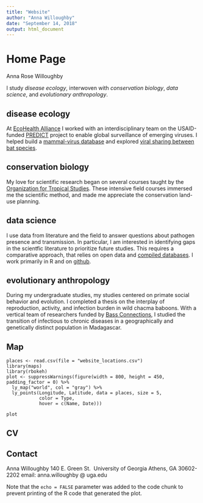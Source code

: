 ```yaml
---
title: "Website"
author: "Anna Willoughby"
date: "September 14, 2018"
output: html_document
---
```


# Home Page 

Anna Rose Willoughby 

I study *disease ecology*, interwoven with *conservation biology*, *data science*, and *evolutionary anthropology*. 

## disease ecology 
At [EcoHealth Alliance](https://www.ecohealthalliance.org/) I worked with an interdisciplinary team on the USAID-funded [PREDICT](https://www2.vetmed.ucdavis.edu/ohi/predict/) project to enable global surveillance of emerging viruses. I helped build a [mammal-virus database](www.github.com/ecohealthalliance/hp3) and explored [viral sharing between bat species](http://www.mdpi.com/1424-2818/9/3/35/htm).


## conservation biology 
My love for scientific research began on several courses taught by the [Organization for Tropical Studies](https://tropicalstudies.org/). These intensive field courses immersed me the scientific method, and made me appreciate the conservation land-use planning.

## data science 
I use data from literature and the field to answer questions about pathogen presence and transmission. In particular, I am interested in identifying gaps in the scientfic literature to prioritize future studies. This requires a comparative approach, that relies on open data and [compiled databases](www.github.com/ecohealthalliance/awesome-parasite). I work primarily in R and on [github](https://github.com/arw36).  

## evolutionary anthropology
During my undergraduate studies, my studies centered on primate social behavior and evolution. I completed a thesis on the interplay of reproduction, activity, and infection burden in wild chacma baboons. With a vertical team of researchers funded by [Bass Connections](https://bassconnections.duke.edu/project-teams/shining-evolutionary-light-global-health-challenges-2014-2015), I studied the transition of infectious to chronic diseases in a geographically and genetically distinct population in Madagascar.

## Map
```map
places <- read.csv(file = "website_locations.csv")
library(maps)
library(rbokeh)
plot <- suppressWarnings(figure(width = 800, height = 450, padding_factor = 0) %>%
  ly_map("world", col = "gray") %>%
  ly_points(Longitude, Latitude, data = places, size = 5,
            color = Type,
            hover = c(Name, Date)))

plot

```
## CV 

## Contact

Anna Willoughby
140 E. Green St. 
University of Georgia 
Athens, GA 30602-2202
email: anna.willoughby @ uga.edu


Note that the `echo = FALSE` parameter was added to the code chunk to prevent printing of the R code that generated the plot.
